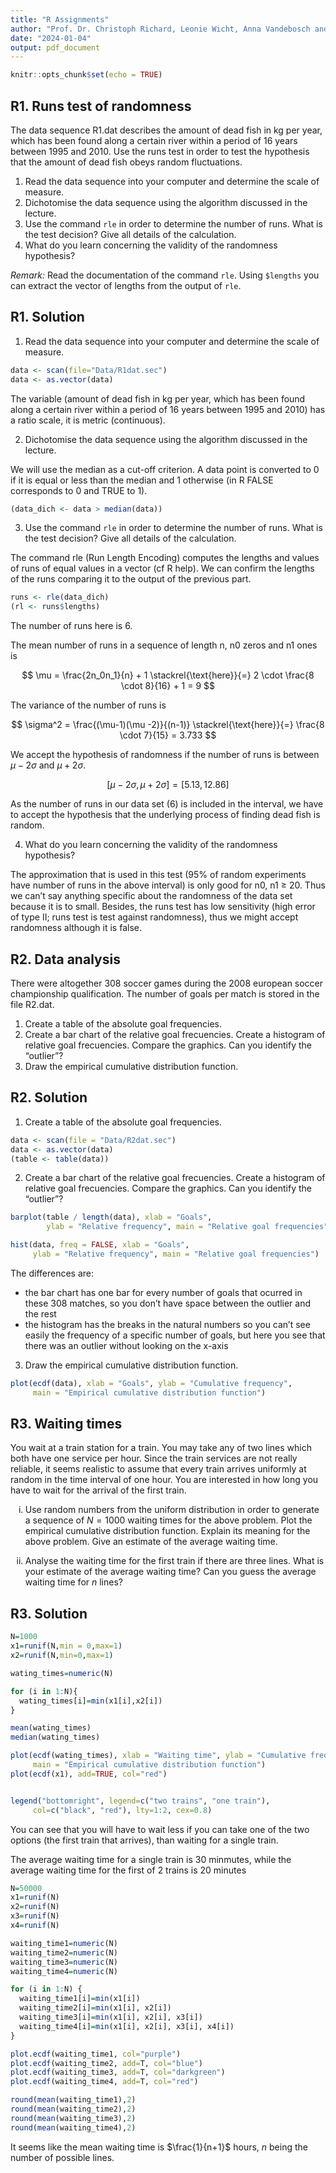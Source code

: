 ```yaml
---
title: "R Assignments"
author: "Prof. Dr. Christoph Richard, Leonie Wicht, Anna Vandebosch and Theresa Schmid"
date: "2024-01-04"
output: pdf_document
---
```


```r
knitr::opts_chunk$set(echo = TRUE)
```

## R1. Runs test of randomness

The data sequence R1.dat describes the amount of dead fish in kg per year, which has been found along a certain river within a period of 16 years between 1995 and 2010. Use the runs test in order to test the hypothesis that the amount of dead fish obeys random fluctuations.

1.  Read the data sequence into your computer and determine the scale of measure.
2.  Dichotomise the data sequence using the algorithm discussed in the lecture.
3.  Use the command `rle` in order to determine the number of runs. What is the test decision? Give all details of the calculation.
4.  What do you learn concerning the validity of the randomness hypothesis?

*Remark:* Read the documentation of the command `rle`. Using `$lengths` you can extract the vector of lengths from the output of `rle`.

## R1. Solution

1.  Read the data sequence into your computer and determine the scale of measure.

```r
data <- scan(file="Data/R1dat.sec")
data <- as.vector(data)

```

The variable (amount of dead fish in kg per year, which has been found along a certain river within a period of 16 years between 1995 and 2010) has a ratio scale, it is metric (continuous).

2.  Dichotomise the data sequence using the algorithm discussed in the lecture.

We will use the median as a cut-off criterion. A data point is converted to 0 if it is equal or less than the median and 1 otherwise (in R FALSE corresponds to 0 and TRUE to 1).

```r
(data_dich <- data > median(data))
```

3.  Use the command `rle` in order to determine the number of runs. What is the test decision? Give all details of the calculation.

The command rle (Run Length Encoding) computes the lengths and values of runs of equal values in a vector (cf R help). We can confirm the lengths of the runs comparing it to the output of the previous part.

```r
runs <- rle(data_dich)
(rl <- runs$lengths)
```

The number of runs here is 6.

The mean number of runs in a sequence of length n, n0 zeros and n1 ones is

$$
\mu = \frac{2n_0n_1}{n} + 1 \stackrel{\text{here}}{=} 2 \cdot \frac{8 \cdot 8}{16} + 1 = 9
$$

The variance of the number of runs is

$$
\sigma^2 = \frac{(\mu-1)(\mu -2)}{(n-1)} \stackrel{\text{here}}{=} \frac{8 \cdot 7}{15} = 3.733
$$

We accept the hypothesis of randomness if the number of runs is between $\mu - 2\sigma$ and $\mu + 2\sigma$.

$$
[\mu - 2\sigma, \mu + 2\sigma] = [5.13, 12.86]
$$

As the number of runs in our data set (6) is included in the interval, we have to accept the hypothesis that the underlying process of finding dead fish is random.

4.  What do you learn concerning the validity of the randomness hypothesis?

The approximation that is used in this test (95% of random experiments have number of runs in the above interval) is only good for n0, n1 ≥ 20. Thus we can't say anything specific about the randomness of the data set because it is to small. Besides, the runs test has low sensitivity (high error of type II; runs test is test against randomness), thus we might accept randomness although it is false.

## R2. Data analysis

There were altogether 308 soccer games during the 2008 european soccer championship qualification. The number of goals per match is stored in the file R2.dat.

1.  Create a table of the absolute goal frequencies.
2.  Create a bar chart of the relative goal frecuencies. Create a histogram of relative goal frecuencies. Compare the graphics. Can you identify the "outlier"?
3.  Draw the empirical cumulative distribution function.

## R2. Solution

1.  Create a table of the absolute goal frequencies.

```r

data <- scan(file = "Data/R2dat.sec")
data <- as.vector(data)
(table <- table(data))

```

2.  Create a bar chart of the relative goal frecuencies. Create a histogram of relative goal frecuencies. Compare the graphics. Can you identify the "outlier"?

```r

barplot(table / length(data), xlab = "Goals",
        ylab = "Relative frequency", main = "Relative goal frequencies")

hist(data, freq = FALSE, xlab = "Goals",
     ylab = "Relative frequency", main = "Relative goal frequencies")

```

The differences are:

-   the bar chart has one bar for every number of goals that ocurred in these 308 matches, so you don't have space between the outlier and the rest
-   the histogram has the breaks in the natural numbers so you can't see easily the frequency of a specific number of goals, but here you see that there was an outlier without looking on the x-axis

3.  Draw the empirical cumulative distribution function.

```r

plot(ecdf(data), xlab = "Goals", ylab = "Cumulative frequency",
     main = "Empirical cumulative distribution function")

```

## R3. Waiting times

You wait at a train station for a train. You may take any of two lines which both have one service per hour. Since the train services are not really reliable, it seems realistic to assume that every train arrives uniformly at random in the time interval of one hour. You are interested in how long you have to wait for the arrival of the first train.

i)  Use random numbers from the uniform distribution in order to generate a sequence of $N=1000$ waiting times for the above problem. Plot the empirical cumulative distribution function. Explain its meaning for the above problem. Give an estimate of the average waiting time.

ii) Analyse the waiting time for the first train if there are three lines. What is your estimate of the average waiting time? Can you guess the average waiting time for $n$ lines?

## R3. Solution

```r
N=1000
x1=runif(N,min = 0,max=1)
x2=runif(N,min=0,max=1)

wating_times=numeric(N)

for (i in 1:N){
  wating_times[i]=min(x1[i],x2[i])
}

mean(wating_times)
median(wating_times)

plot(ecdf(wating_times), xlab = "Waiting time", ylab = "Cumulative frequency",
     main = "Empirical cumulative distribution function")
plot(ecdf(x1), add=TRUE, col="red")


legend("bottomright", legend=c("two trains", "one train"), 
     col=c("black", "red"), lty=1:2, cex=0.8)


```

You can see that you will have to wait less if you can take one of the two options (the first train that arrives), than waiting for a single train.

The average waiting time for a single train is 30 minmutes, while the average waiting time for the first of 2 trains is 20 minutes

```r
N=50000
x1=runif(N)
x2=runif(N)
x3=runif(N)
x4=runif(N)

waiting_time1=numeric(N)
waiting_time2=numeric(N)
waiting_time3=numeric(N)
waiting_time4=numeric(N)

for (i in 1:N) {
  waiting_time1[i]=min(x1[i])
  waiting_time2[i]=min(x1[i], x2[i])
  waiting_time3[i]=min(x1[i], x2[i], x3[i])
  waiting_time4[i]=min(x1[i], x2[i], x3[i], x4[i])
}

plot.ecdf(waiting_time1, col="purple")
plot.ecdf(waiting_time2, add=T, col="blue")
plot.ecdf(waiting_time3, add=T, col="darkgreen")
plot.ecdf(waiting_time4, add=T, col="red")

round(mean(waiting_time1),2)
round(mean(waiting_time2),2)
round(mean(waiting_time3),2)
round(mean(waiting_time4),2)
```

It seems like the mean waiting time is $\frac{1}{n+1}$ hours, $n$ being the number of possible lines.
